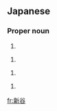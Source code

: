 ==Japanese==
{{ja-kanjitab|新|谷}}

===Proper noun===
{{ja-pos|あらたに|proper}}

# {{surname|lang=ja|sort=あらたに}}

{{ja-pos|あらや|proper}}

# {{surname|lang=ja|sort=あらや}}

{{ja-pos|しんたに|proper}}

# {{surname|lang=ja|sort=しんたに}}

{{ja-pos|しんや|proper}}

# {{surname|lang=ja|sort=しんや}}

[[fr:新谷]]